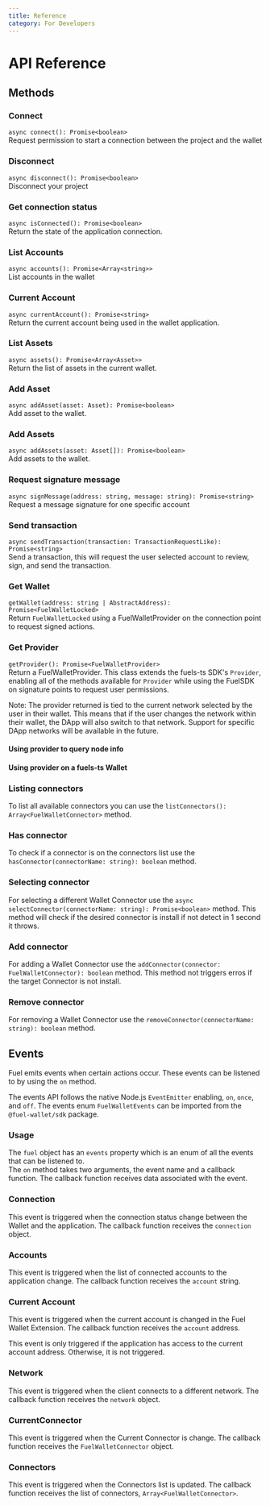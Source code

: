 ```yaml
---
title: Reference
category: For Developers
---
```


# API Reference

## Methods

### Connect

`async connect(): Promise<boolean>`<br />
Request permission to start a connection between the project and the wallet

<CodeImport file="../../../sdk/src/tests/Fuel.test.ts" testCase="connect" />

### Disconnect

`async disconnect(): Promise<boolean>`<br />
Disconnect your project

<CodeImport file="../../../sdk/src/tests/Fuel.test.ts" testCase="disconnect" />

### Get connection status

`async isConnected(): Promise<boolean>`<br />
Return the state of the application connection.

<CodeImport file="../../../sdk/src/tests/Fuel.test.ts" testCase="isConnected" />

### List Accounts

`async accounts(): Promise<Array<string>>`<br />
List accounts in the wallet

<CodeImport file="../../../sdk/src/tests/Fuel.test.ts" testCase="accounts" />

### Current Account

`async currentAccount(): Promise<string>`<br />
Return the current account being used in the wallet application.

<CodeImport
  file="../../../sdk/src/tests/Fuel.test.ts"
  testCase="currentAccount"
/>

### List Assets

`async assets(): Promise<Array<Asset>>`<br />
Return the list of assets in the current wallet.

<CodeImport file="../../../sdk/src/tests/Fuel.test.ts" testCase="assets" />

### Add Asset

`async addAsset(asset: Asset): Promise<boolean>`<br />
Add asset to the wallet.

<CodeImport file="../../../sdk/src/tests/Fuel.test.ts" testCase="addAsset" />

### Add Assets

`async addAssets(asset: Asset[]): Promise<boolean>`<br />
Add assets to the wallet.

<CodeImport file="../../../sdk/src/tests/Fuel.test.ts" testCase="addAssets" />

### Request signature message

`async signMessage(address: string, message: string): Promise<string>`<br />
Request a message signature for one specific account

<CodeImport file="../../../sdk/src/tests/Fuel.test.ts" testCase="signMessage" />

### Send transaction

`async sendTransaction(transaction: TransactionRequestLike): Promise<string>`<br />
Send a transaction, this will request the user selected account to review,
sign, and send the transaction.

<CodeImport
  file="../../../sdk/src/tests/Fuel.test.ts"
  testCase="sendTransaction"
/>

### Get Wallet

`getWallet(address: string | AbstractAddress): Promise<FuelWalletLocked>`<br />
Return `FuelWalletLocked` using a FuelWalletProvider on the connection point to request signed actions.

<CodeImport file="../../../sdk/src/tests/Fuel.test.ts" testCase="getWallet" />

### Get Provider

`getProvider(): Promise<FuelWalletProvider>`<br />
Return a FuelWalletProvider. This class extends the fuels-ts SDK's `Provider`,
enabling all of the methods available for `Provider` while using the FuelSDK on signature points to request user permissions.

Note: The provider returned is tied to the current network selected by the user in their wallet. This means that if the user changes the network within their wallet,
the DApp will also switch to that network. Support for specific DApp networks will be available in the future.

#### Using provider to query node info

<CodeImport file="../../../sdk/src/tests/Fuel.test.ts" testCase="getProvider" />

#### Using provider on a fuels-ts Wallet

<CodeImport
  file="../../../sdk/src/tests/Fuel.test.ts"
  testCase="User getProvider on fuels-ts Wallet"
/>

### Listing connectors

To list all available connectors you can use the `listConnectors(): Array<FuelWalletConnector>` method.

<CodeImport
  file="../../../sdk/src/tests/FuelWalletConnectors.test.ts"
  testCase="listConnectors"
/>

### Has connector

To check if a connector is on the connectors list use the `hasConnector(connectorName: string): boolean` method.

<CodeImport
  file="../../../sdk/src/tests/FuelWalletConnectors.test.ts"
  testCase="hasConnector"
/>

### Selecting connector

For selecting a different Wallet Connector use the `async selectConnector(connectorName: string): Promise<boolean>` method.
This method will check if the desired connector is install if not detect in 1 second it throws.

<CodeImport
  file="../../../sdk/src/tests/FuelWalletConnectors.test.ts"
  testCase="selectConnector"
/>

### Add connector

For adding a Wallet Connector use the `addConnector(connector: FuelWalletConnector): boolean` method.
This method not triggers erros if the target Connector is not install.

<CodeImport
  file="../../../sdk/src/tests/FuelWalletConnectors.test.ts"
  testCase="addConnector"
/>

### Remove connector

For removing a Wallet Connector use the `removeConnector(connectorName: string): boolean` method.

<CodeImport
  file="../../../sdk/src/tests/FuelWalletConnectors.test.ts"
  testCase="removeConnector"
/>

## Events

Fuel emits events when certain actions occur. These events can be listened to by using the `on` method.

The events API follows the native Node.js `EventEmitter` enabling, `on`, `once`, and `off`.
The events enum `FuelWalletEvents` can be imported from the `@fuel-wallet/sdk` package.

### Usage

The `fuel` object has an `events` property which is an enum of all the events that can be listened to. <br />
The `on` method takes two arguments, the event name and a callback function. The callback function receives data associated with the event.

### Connection

This event is triggered when the connection status change between the Wallet and the application. The callback function receives the `connection` object.

<CodeImport
  file="../../src/hooks/useIsConnected.tsx"
  commentBlock="eventAccountChanges"
/>

### Accounts

This event is triggered when the list of connected accounts to the application change. The callback function receives the `account` string.

<CodeImport
  file="../../examples/events/Accounts.tsx"
  commentBlock="eventAccountChanges"
/>

### Current Account

This event is triggered when the current account is changed in the Fuel Wallet Extension. The callback function receives the `account` address.

This event is only triggered if the application has access to the current account address. Otherwise, it is not triggered.

<CodeImport
  file="../../examples/events/CurrentAccount.tsx"
  commentBlock="eventCurrentAccount"
/>

### Network

This event is triggered when the client connects to a different network. The callback function receives the `network` object.

<CodeImport file="../../examples/events/Network.tsx" commentBlock="network" />

### CurrentConnector

This event is triggered when the Current Connector is change. The callback function receives the `FuelWalletConnector` object.

<CodeImport
  file="../../examples/Connectors.tsx"
  commentBlock="eventCurrentConnector"
/>

### Connectors

This event is triggered when the Connectors list is updated. The callback function receives the list of connectors, `Array<FuelWalletConnector>`.

<CodeImport
  file="../../examples/Connectors.tsx"
  commentBlock="eventConnectors"
/>
